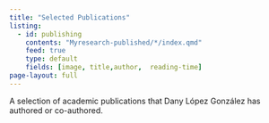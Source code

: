 ```yaml
---
title: "Selected Publications"
listing:
  - id: publishing
    contents: "Myresearch-published/*/index.qmd"
    feed: true
    type: default
    fields: [image, title,author,  reading-time]
page-layout: full
---
```


A selection of academic publications that Dany López González has authored or co-authored.


